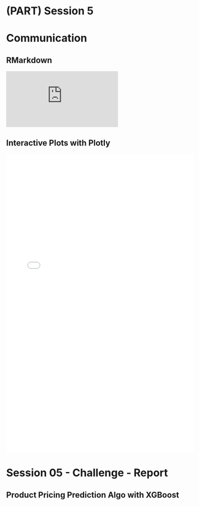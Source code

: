 # (PART) Session 5 {-}

# Communication

## RMarkdown
<embed src="https://github.com/TUHH-W11/data-science/blob/master/script/03_sales_report.pdf" type="application/pdf" />

## Interactive Plots with Plotly

<iframe src="widget.html" width="100%" height="800" id="igraph" scrolling="no" seamless="seamless" frameBorder="0"> </iframe>

# Session 05 - Challenge - Report
## Product Pricing Prediction Algo with XGBoost


